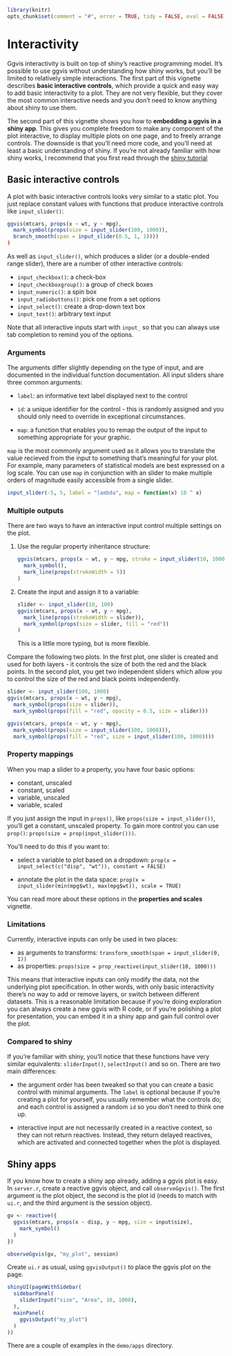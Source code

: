 <!--
%\VignetteEngine{knitr}
%\VignetteIndexEntry{Interactivity}
-->

```r
library(knitr)
opts_chunk$set(comment = "#", error = TRUE, tidy = FALSE, eval = FALSE)
```

# Interactivity

Ggvis interactivity is built on top of shiny's reactive programming 
model. It's possible to use ggvis without understanding how shiny works,
but you'll be limited to relatively simple interactions. The first part of
this vignette describes __basic interactive controls__, which provide a quick 
and easy way to add basic interactivity to a plot. They are not very flexible, 
but they cover the most common interactive needs and you don't need to know 
anything about shiny to use them.

The second part of this vignette shows you how to __embedding a ggvis in a shiny
app__.  This gives you complete freedom to make any component of the plot 
interactive, to display multiple plots on one page, and to freely arrange 
controls. The downside is that you'll need more code, and you'll need at
least a basic understanding of shiny. If you're not already familiar with
how shiny works, I recommend that you first read through the 
[shiny tutorial](http://rstudio.github.io/shiny/tutorial/)

## Basic interactive controls

A plot with basic interactive controls looks very similar to a static plot.
You just replace constant values with functions that produce interactive 
controls like `input_slider()`:

```r
ggvis(mtcars, props(x ~ wt, y ~ mpg),
  mark_symbol(props(size = input_slider(100, 1000)),
  branch_smooth(span = input_slider(0.5, 1, 1))))
)
```

As well as `input_slider()`, which produces a slider (or a double-ended range 
slider), there are a number of other interactive controls:

* `input_checkbox()`: a check-box
* `input_checkboxgroup()`: a group of check boxes
* `input_numeric()`: a spin box
* `input_radiobuttons()`: pick one from a set options
* `input_select()`: create a drop-down text box
* `input_text()`: arbitrary text input

Note that all interactive inputs start with `input_` so that you can always use 
tab completion to remind you of the options.

### Arguments

The arguments differ slightly depending on the type of input, and are documented
in the individual function documentation. All input sliders share three common 
arguments:

* `label`: an informative text label displayed next to the control

* `id`: a unique identifier for the control - this is randomly assigned and 
   you should only need to override in exceptional circumstances.

* `map`: a function that enables you to remap the output of the input to 
  something appropriate for your graphic.

`map` is the most commonly argument used as it allows you to translate the value
recieved from the input to something that's meaningful for your plot. For 
example, many parameters of statistical models are best expressed on a log 
scale. You can use `map` in conjunction with an slider to make multiple orders
of magnitude easily accessible from a single slider.

```r
input_slider(-5, 5, label = "lambda", map = function(x) 10 ^ x)
```

### Multiple outputs

There are two ways to have an interactive input control multiple settings on
the plot.  

1.  Use the regular property inheritance structure:

    ```r
    ggvis(mtcars, props(x ~ wt, y ~ mpg, stroke = input_slider(10, 1000)),
      mark_symbol(),
      mark_line(props(strokeWidth = 5))
    )
    ```

2. Create the input and assign it to a variable:

    ```r
    slider <- input_slider(10, 100)
    ggvis(mtcars, props(x ~ wt, y ~ mpg),
      mark_line(props(strokeWidth = slider)),
      mark_symbol(props(size = slider, fill = "red"))
    )
    ```  
    
    This is a little more typing, but is more flexible.
  
Compare the following two plots. In the first plot, one slider is created and 
used for both layers - it controls the size of both the red and the black 
points. In the second plot, you get two independent sliders which allow you to
control the size of the red and black points independently.

```r
slider <- input_slider(100, 1000)
ggvis(mtcars, props(x ~ wt, y ~ mpg), 
  mark_symbol(props(size = slider)),
  mark_symbol(props(fill = "red", opacity = 0.5, size = slider)))

ggvis(mtcars, props(x ~ wt, y ~ mpg), 
  mark_symbol(props(size = input_slider(100, 1000))),
  mark_symbol(props(fill = "red", size = input_slider(100, 1000))))
```

### Property mappings

When you map a slider to a property, you have four basic options:

* constant, unscaled
* constant, scaled
* variable, unscaled
* variable, scaled

If you just assign the input in `props()`, like `props(size = input_slider())`, 
you'll get a constant, unscaled property. To gain more control you can use 
`prop()`: `props(size = prop(input_slider()))`.

You'll need to do this if you want to:

* select a variable to plot based on a dropdown: 
  `prop(x = input_select(c("disp", "wt")), constant = FALSE)`
  
* annotate the plot in the data space:
  `prop(x = input_slider(min(mpg$wt), max(mpg$wt)), scale = TRUE)`

You can read more about these options in the __properties and scales__ vignette.

### Limitations

Currently, interactive inputs can only be used in two places:

* as arguments to transforms: `transform_smooth(span = input_slider(0, 1))`
* as properties: `props(size = prop_reactive(input_slider(10, 1000)))`

This means that interactive inputs can only modify the data, not the underlying 
plot specification. In other words, with only basic interactivity there's no 
way to add or remove layers, or switch between different datasets. This is a 
reasonable limitation because if you're doing exploration you can always create 
a new ggvis with R code, or if you're polishing a plot for presentation, you 
can embed it in a shiny app and gain full control over the plot.

### Compared to shiny

If you're familiar with shiny, you'll notice that these functions have very
similar equivalents: `sliderInput()`, `selectInput()` and so on.  There are two
main differences:

* the argument order has been tweaked so that you can create a basic control 
  with minimal arguments. The `label` is optional because if you're creating a 
  plot for yourself, you usually remember what the controls do; and each control
  is assigned a random `id` so you don't need to think one up.

* interactive input are not necessarily created in a reactive context, so they
  can not return reactives. Instead, they return delayed reactives, which are
  activated and connected together when the plot is displayed.

## Shiny apps

If you know how to create a shiny app already, adding a ggvis plot is easy. In
`server.r`, create a reactive ggvis object, and call `observeGgvis()`. The 
first argument is the plot object, the second is the plot id (needs to match
with `ui.r`, and the third argument is the session object).

```r
gv <- reactive({
  ggvis(mtcars, props(x ~ disp, y ~ mpg, size = input$size),
    mark_symbol()
  )
})

observeGgvis(gv, "my_plot", session)
```

Create `ui.r` as usual, using `ggvisOutput()` to place the ggvis plot on the 
page.

```r
shinyUI(pageWithSidebar(
  sidebarPanel(
    sliderInput("size", "Area", 10, 1000),
  ),
  mainPanel(
    ggvisOutput("my_plot")
  )
))
```

There are a couple of examples in the `demo/apps` directory.